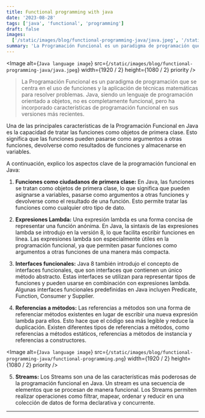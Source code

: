 ```yaml
---
title: Functional programming with java
date: '2023-08-28'
tags: ['java', 'functional', 'programming']
draft: false
images:
  ['/static/images/blog/functional-programming-java/java.jpeg', '/static/images/blog/functional-programming-java/functional-programming.png']
summary: 'La Programación Funcional es un paradigma de programación que se centra en el uso de funciones y la aplicación de técnicas matemáticas para resolver problemas...'
---
```


<Image
  alt={`Java language image`}
  src={`/static/images/blog/functional-programming-java/java.jpeg`}
  width={1920 / 2}
  height={1080 / 2}
  priority
/>

>La Programación Funcional es un paradigma de programación que se centra en el uso de funciones y la aplicación de técnicas matemáticas para resolver problemas. Java, siendo un lenguaje de programación orientado a objetos, no es completamente funcional, pero ha incorporado características de programación funcional en sus versiones más recientes.

Una de las principales características de la Programación Funcional en Java es la capacidad de tratar las funciones como objetos de primera clase. Esto significa que las funciones pueden pasarse como argumentos a otras funciones, devolverse como resultados de funciones y almacenarse en variables.

  A continuación, explico los aspectos clave de la programación funcional en Java:

1. **Funciones como ciudadanos de primera clase:** En Java, las funciones se tratan como objetos de primera clase, lo que significa que pueden asignarse a variables, pasarse como argumentos a otras funciones y devolverse como el resultado de una función. Esto permite tratar las funciones como cualquier otro tipo de dato.

2. **Expresiones Lambda:** Una expresión lambda es una forma concisa de representar una función anónima. En Java, la sintaxis de las expresiones lambda se introdujo en la versión 8, lo que facilita escribir funciones en línea. Las expresiones lambda son especialmente útiles en la programación funcional, ya que permiten pasar funciones como argumentos a otras funciones de una manera más compacta.

3. **Interfaces funcionales:** Java 8 también introdujo el concepto de interfaces funcionales, que son interfaces que contienen un único método abstracto. Estas interfaces se utilizan para representar tipos de funciones y pueden usarse en combinación con expresiones lambda. Algunas interfaces funcionales predefinidas en Java incluyen Predicate, Function, Consumer y Supplier.

4. **Referencias a métodos:** Las referencias a métodos son una forma de referenciar métodos existentes en lugar de escribir una nueva expresión lambda para ellos. Esto hace que el código sea más legible y reduce la duplicación. Existen diferentes tipos de referencias a métodos, como referencias a métodos estáticos, referencias a métodos de instancia y referencias a constructores.

<Image
  alt={`Java language image`}
  src={`/static/images/blog/functional-programming-java/functional-programming.png`}
  width={1920 / 2}
  height={1080 / 2}
  priority
/>

5. **Streams:** Los Streams son una de las características más poderosas de la programación funcional en Java. Un stream es una secuencia de elementos que se procesan de manera funcional. Los Streams permiten realizar operaciones como filtrar, mapear, ordenar y reducir en una colección de datos de forma declarativa y concurrente.

---
